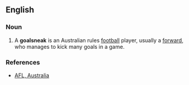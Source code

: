 ==English==

===Noun===
{{en-noun}}

# A '''goalsneak''' is an Australian rules [[football]] player, usually a [[forward]], who manages to kick many goals in a game.

===References===
* [http://www.afl.com.au AFL, Australia]